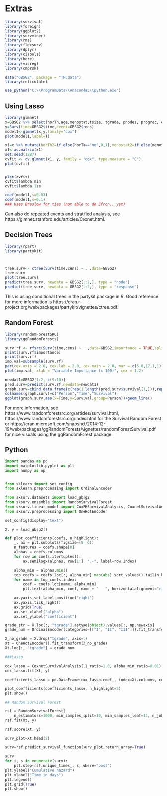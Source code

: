 # Extras



```r
library(survival)
library(foreign)
library(ggplot2)
library(survminer)
library(rms)
library(flexsurv)
library(dplyr)
library(ciTools)
library(here)
library(visreg)
library(cmprsk)

data("GBSG2", package = "TH.data")
library(reticulate)

use_python("C:\\ProgramData\\Anaconda3\\python.exe")


```


## Using Lasso

```r
library(glmnet)
x=GBSG2 %>% select(horTh,age,menostat,tsize, tgrade, pnodes, progrec, estrec)
y=Surv(time=GBSG2$time,event=GBSG2$cens)
model1<-glmnet(x,y,family="cox")
plot(model1,label=T)

x1=x %>% mutate(horTh2=if_else(horTh=="no",0,1),menostat2=if_else(menostat=="Pre",0,1),tgrade2=if_else(tgrade=="I",1,0),tgrade3=if_else(tgrade=="II",1,0)) %>% select(horTh2,age,menostat2,tgrade2,tgrade3,tsize,pnodes,progrec,estrec)
x1<-as.matrix(x1)
set.seed(1287)
cvfit <- cv.glmnet(x1, y, family = "cox", type.measure = "C")
plot(cvfit)


plot(cvfit)
cvfit$lambda.min
cvfit$lambda.1se

coef(model1,s=0.03)
coef(model1,s=0.1)
### Uses Breslow for ties (not able to do Efron...yet)
```
Can also do repeated events and stratified analysis, see https://glmnet.stanford.edu/articles/Coxnet.html.


## Decision Trees
```r
library(rpart)
library(partykit)



tree.surv<- ctree(Surv(time,cens) ~ . ,data=GBSG2)
tree.surv
plot(tree.surv)
predict(tree.surv, newdata = GBSG2[1:2,], type = "node")
predict(tree.surv, newdata = GBSG2[1:2,], type = "response")


```
This is using conditional trees in the partykit package in R.  Good reference for more information is https://cran.r-project.org/web/packages/partykit/vignettes/ctree.pdf.

## Random Forest

```r
library(randomForestSRC)
library(ggRandomForests)

surv.rf <- rfsrc(Surv(time,cens) ~ . ,data=GBSG2,importance = TRUE,splitrule="logrankscore")
print(surv.rf$importance)
print(surv.rf)
imp.val=subsample(surv.rf)
par(cex.axis = 2.0, cex.lab = 2.0, cex.main = 2.0, mar = c(6.0,17,1,1), mgp = c(4, 1, 0))
plot(imp.val, xlab = "Variable Importance (x 100)", cex = 1.2)

newdat1=GBSG2[1:2,-c(9:10)]
pred.surv=predict(surv.rf,newdata=newdat1)
graph.surv=cbind.data.frame(c(rep(1,length(pred.surv$survival[1,])),rep(2,length(pred.surv$survival[2,]))),c(pred.surv$time.interest,pred.surv$time.interest),c(pred.surv$survival[1,],pred.surv$survival[2,]))
colnames(graph.surv)=c("Person","Time","Survival")
ggplot(graph.surv,aes(x=Time,y=Survival,group=Person))+geom_line()
```

For more information, see https://www.randomforestsrc.org/articles/survival.html,  https://www.randomforestsrc.org/index.html for the Survival Random Forest or https://cran.microsoft.com/snapshot/2014-12-19/web/packages/ggRandomForests/vignettes/randomForestSurvival.pdf for nice visuals using the ggRandomForest package.


## Python

```python
import pandas as pd
import matplotlib.pyplot as plt
import numpy as np


from sklearn import set_config
from sklearn.preprocessing import OrdinalEncoder

from sksurv.datasets import load_gbsg2
from sksurv.ensemble import RandomSurvivalForest
from sksurv.linear_model import CoxPHSurvivalAnalysis, CoxnetSurvivalAnalysis
from sksurv.preprocessing import OneHotEncoder

set_config(display="text") 

X, y = load_gbsg2()

def plot_coefficients(coefs, n_highlight):
    _, ax = plt.subplots(figsize=(9, 6))
    n_features = coefs.shape[0]
    alphas = coefs.columns
    for row in coefs.itertuples():
        ax.semilogx(alphas, row[1:], ".-", label=row.Index)

    alpha_min = alphas.min()
    top_coefs = coefs.loc[:, alpha_min].map(abs).sort_values().tail(n_highlight)
    for name in top_coefs.index:
        coef = coefs.loc[name, alpha_min]
        plt.text(alpha_min, coef, name + "   ", horizontalalignment="right", verticalalignment="center")

    ax.yaxis.set_label_position("right")
    ax.yaxis.tick_right()
    ax.grid(True)
    ax.set_xlabel("alpha")
    ax.set_ylabel("coefficient")

grade_str = X.loc[:, "tgrade"].astype(object).values[:, np.newaxis]
grade_num = OrdinalEncoder(categories=[["I", "II", "III"]]).fit_transform(grade_str)

X_no_grade = X.drop("tgrade", axis=1)
Xt = OneHotEncoder().fit_transform(X_no_grade)
Xt.loc[:, "tgrade"] = grade_num

###Lasso

cox_lasso = CoxnetSurvivalAnalysis(l1_ratio=1.0, alpha_min_ratio=0.01)
cox_lasso.fit(Xt, y)

coefficients_lasso = pd.DataFrame(cox_lasso.coef_, index=Xt.columns, columns=np.round(cox_lasso.alphas_, 5))

plot_coefficients(coefficients_lasso, n_highlight=5)
plt.show()

```




```python

## Random Survival Forest

rsf = RandomSurvivalForest(
    n_estimators=1000, min_samples_split=10, min_samples_leaf=15, n_jobs=-1, random_state=23987)
rsf.fit(Xt, y)

rsf.score(Xt, y)

surv_plot=Xt.head(2)

surv=rsf.predict_survival_function(surv_plot,return_array=True)

surv
for i, s in enumerate(surv):
    plt.step(rsf.unique_times_, s, where="post")
plt.ylabel("Cumulative hazard")
plt.xlabel("Time in days")
plt.legend()
plt.grid(True)
plt.show()
```

